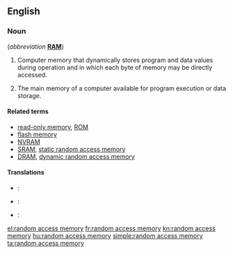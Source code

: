 ==English==
{{wikipedia}}
===Noun===
{{en-noun|-|sg=[[random]] [[access]] [[memory]]}} (''abbreviation'' '''[[RAM]]''')

# {{electronics}} Computer memory that dynamically stores program and data values during operation and in which each byte of memory may be directly accessed.
# {{computing}} The main memory of a computer available for program execution or data storage.

====Related terms====
* [[read-only memory]], [[ROM]]
* [[flash memory]]
* [[NVRAM]]
* [[SRAM]], [[static random access memory]]
* [[DRAM]], [[dynamic random access memory]]

====Translations====
{{trans-top|computer memory that dynamically stores program and data values during operation and in which each byte of memory may be directly accessed}}
{{trans-mid}}
{{trans-bottom}}

{{trans-top|the main memory of a computer available for program execution or data storage}}
{{trans-mid}}
{{trans-bottom}}

{{ttbc-top}}
* {{ttbc|de}}: {{t|de|Arbeitsspeicher|m}}
* {{ttbc|ga}}: {{t|ga|cuimhne randamrochtana|f}}
{{trans-mid}}
* {{ttbc|cy}}: {{t|cy|cof hapgyrch|m}}
{{trans-bottom}}

[[el:random access memory]]
[[fr:random access memory]]
[[kn:random access memory]]
[[hu:random access memory]]
[[simple:random access memory]]
[[ta:random access memory]]